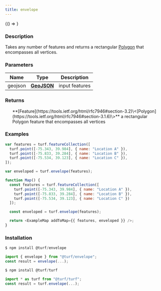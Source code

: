```yaml
---
title: envelope
---
```



<!-- Expose turf as global var for experimenting in the browser console -->

<BrowserOnly>{() => <WindowTurfGlobal turf={turf} />}</BrowserOnly>

### Description

Takes any number of features and returns a rectangular [Polygon](https://tools.ietf.org/html/rfc7946#section-3.1.6) that encompasses all vertices.

### Parameters

| Name    | Type                                                         | Description    |
| ------- | ------------------------------------------------------------ | -------------- |
| geojson | **[GeoJSON](https://tools.ietf.org/html/rfc7946#section-3)** | input features |

### Returns

<ul>
  **[Feature](https://tools.ietf.org/html/rfc7946#section-3.2)\<[Polygon](https://tools.ietf.org/html/rfc7946#section-3.1.6)\>** a rectangular Polygon feature that encompasses all vertices

</ul>

### Examples

```javascript
var features = turf.featureCollection([
  turf.point([-75.343, 39.984], { name: "Location A" }),
  turf.point([-75.833, 39.284], { name: "Location B" }),
  turf.point([-75.534, 39.123], { name: "Location C" }),
]);

var enveloped = turf.envelope(features);
```

```javascript live
function Map() {
  const features = turf.featureCollection([
    turf.point([-75.343, 39.984], { name: "Location A" }),
    turf.point([-75.833, 39.284], { name: "Location B" }),
    turf.point([-75.534, 39.123], { name: "Location C" })
  ]);

  const enveloped = turf.envelope(features);

  return <ExampleMap addToMap={{ features, enveloped }} />;
}
```

### Installation

```javascript
$ npm install @turf/envelope

import { envelope } from "@turf/envelope";
const result = envelope(...);
```

```javascript
$ npm install @turf/turf

import * as turf from "@turf/turf";
const result = turf.envelope(...);
```
